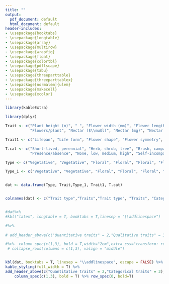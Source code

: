 ```yaml
---
title: ""
output:
  pdf_document: default
  html_document: default
header-includes:
- \usepackage{booktabs}
- \usepackage{longtable}
- \usepackage{array}
- \usepackage{multirow}
- \usepackage{wrapfig}
- \usepackage{float}
- \usepackage{colortbl}
- \usepackage{pdflscape}
- \usepackage{tabu}
- \usepackage{threeparttable}
- \usepackage{threeparttablex}
- \usepackage[normalem]{ulem}
- \usepackage{makecell}
- \usepackage{xcolor}
---
```


```r


library(kableExtra)

library(dplyr)

Trait <- c("Plant height (m)", " ", "Flower width (mm)", "Flower length (mm)", "Inflorescence width (mm)", "Style length (mm)", "Ovule number/flower",
           "Flowers/plant", "Nectar ($\\mu$l)", "Nectar (mg)", "Nectar concentration ($\\%$)", "Pollen grains/flower", "Autonomous selfing (fruit set)")

Trait1 <- c("Lifepan", "Life form", "Flower shape", "Flower symmetry", "Nectar", "Autonomous selfing", "Compatibility system", "Breeding system", " ", " ", " ", " ", " ")

T.cat <- c("Short-lived, perennial", "Herb, shrub, tree", "Brush, campanulate, capitulum, open, papilionaceous, tube", "Actinomorphic, zygomorphic",
           "Presence/absence", "None, low, medium, high", "Self-incompatible, partially self-compatible, self-compatible", "Hermaphrodite, monoecious, dioecious"," ", " ", " ", " ", " ")

Type <- c("Vegetative", "Vegetative", "Floral", "Floral", "Floral", "Floral", "Floral", "Floral","Floral","Floral","Floral","Floral","Reproductive")

Type_1 <- c("Vegetative", "Vegetative", "Floral", "Floral", "Floral", "Reproductive", "Reproductive", "Reproductive","","","","","")


dat <- data.frame(Type, Trait,Type_1, Trait1, T.cat)


colnames(dat) <- c("Trait type","Traits","Trait type", "Traits", "Categories")


#dat%>%
#kbl("latex", longtable = T, booktabs = T,linesep = "\\addlinespace") 

#%>%
 
# add_header_above(c("Quantitative traits" = 2,"Qualitative traits" = 3)) 

#%>%  column_spec(c(1,3), bold = T,width="2em",extra_css="transform: rotate(-90deg);") %>%
 # collapse_rows(columns = c(1,3), valign = "middle") 


kbl(dat, booktabs = T, linesep = "\\addlinespace", escape = FALSE) %>%
kable_styling(full_width = T) %>%
add_header_above(c("Quantitative traits" = 2,"Categorical traits" = 3),bold=T)  %>%
    column_spec(c(1,3), bold = T) %>% row_spec(0, bold=T) 



```
